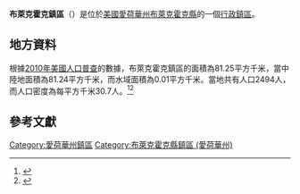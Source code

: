 {{noteTA
|G1=USState
|G2=地名
|G3=Unit
}}
{{Infobox settlement
|official_name            = 布萊克霍克鎮區
|native_name = Black Hawk Township
|settlement_type          = [[行政鎮區|行政鎮區]]
|image_skyline            = 
|imagesize                = 
|image_map                = Map highlighting Black Hawk Township, Black Hawk County, Iowa.svg
|mapsize                  = 250px
|pushpin_map  =USA Iowa
|pushpin_label = 布萊克霍克鎮區
|pushpin_label_position   = top
|pushpin_map_caption      = 布萊克霍克鎮區在愛荷華州的位置
|subdivision_type         = [[世界政區索引|國家]]
|subdivision_type1        = [[美国州份|州份]]
|subdivision_type2        = [[愛荷華州行政区划|縣]]
|subdivision_name         = [[美国|美国]]
|subdivision_name1        = [[愛荷華州|愛荷華州]]
|subdivision_name2        = [[布萊克霍克縣_(愛荷華州)|布萊克霍克縣]]
|elevation_ft             = 906
|elevation_m              = 276
|timezone                 = [[北美中部時區|北美中部時區]]
|area_total_km2           = 81.25
|area_land_km2            = 81.24
|area_water_km2           = 0.01
|area_total_sq_mi         = 
|area_land_sq_mi          = 
|area_water_sq_mi         = 
|population_as_of         = [[2010年美國人口普查|2010]]
|population_footnotes     = 
|population_total         = 2494
|population_density_km2   = auto
|population_density_sq_mi = auto
|utc_offset               = -6
|coordinates              = {{coord|42|25|02|N|92|28|20|W|type:city_region:US-AL_source:GNS-enwiki|display=inline,title}}
| coor_pinpoint           = 
| coordinates_footnotes   = 
|timezone_DST             = CDT
|utc_offset_DST           = -5
|postal_code_type         = [[美國郵區編號|郵區編號]]
|postal_code              = 
|area_code                = {{link-en|电话区号319|Area code 319|319}}
|blank_name = [[地名信息系统|GNIS ID]]
|blank_info = 467455
}}
'''布萊克霍克鎮區'''（{{lang-en|Black Hawk Township}}）是位於[[美國|美國]][[愛荷華州|愛荷華州]][[布萊克霍克縣_(愛荷華州)|布萊克霍克縣]]的一個[[行政鎮區|行政鎮區]]。

== 地方資料 ==
根據[[2010年美國人口普查|2010年美國人口普查]]的數據，布萊克霍克鎮區的面積為81.25平方千米，當中陸地面積為81.24平方千米，而水域面積為0.01平方千米。當地共有人口2494人，而人口密度為每平方千米30.7人。<ref name="GR8">{{cite web|url=http://factfinder2.census.gov|publisher=[[美国人口调查局|美国人口调查局]]|accessdate=2011-05-14|title=American FactFinder|archive-date=2013-09-11|archive-url=https://web.archive.org/web/20130911234518/http://factfinder2.census.gov/|dead-url=no}}</ref><ref>{{cite web|url=https://www.citypopulation.de/en/usa/iowa/admin/|title=USA: Iowa (Counties and Townships) - City Population}}</ref>

== 參考文獻 ==
{{reflist}}

{{布萊克霍克縣 (愛荷華州)}}

{{DEFAULTSORT:Black Hawk Township}}
[[Category:愛荷華州鎮區|Category:愛荷華州鎮區]]
[[Category:布萊克霍克縣鎮區_(愛荷華州)|Category:布萊克霍克縣鎮區 (愛荷華州)]]

{{Iowa-geo-stub}}